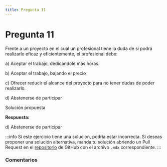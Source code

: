 ```yaml
---
title: Pregunta 11
---
```



# Pregunta 11

<div className="exercise">
Frente a un proyecto en el cual un profesional tiene la duda de si podrá realizarlo eficaz y eficientemente, el profesional debe:

a) Aceptar el trabajo, dedicándole más horas.

b) Aceptar el trabajo, bajando el precio

c) Ofrecer reducir el alcance del proyecto para no tener dudas de poder realizarlo.

d) Abstenerse de participar
</div>

<MDXDetails>
<summary>Solución propuesta</summary>

<div className="exercise">

**Respuesta:**

d) Abstenerse de participar
</div>

:::info
Si este ejercicio tiene una solución, podría estar incorrecta. Si deseas proponer una solución alternativa, manda tu solución abriendo
un Pull Request en el [repositorio](https://github.com/crow-rojas/apuntes-fundamentals/pulls) de GitHub con el archivo
`.mdx` correspondiente.
:::

</MDXDetails>

### Comentarios

<Disqus
  url="https://crow-rojas.github.io/apuntes-fundamentals/docs/engineering/ethics/exercises/2016-2/p11"
  identifier="docs/engineering/ethics/exercises/2016-2/p11"
  title="2016-2 Ética - Pregunta 11"
/>
